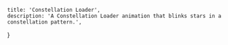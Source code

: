     title: 'Constellation Loader',
    description: 'A Constellation Loader animation that blinks stars in a constellation pattern.',
}

<BackButton href="/components/loaders" />
<ComponentPreview path="components/loaders/ConstellationLoader" usingFramer />